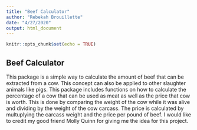 ```yaml
---
title: "Beef Calculator"
author: "Rebekah Brouillette"
date: "4/27/2020"
output: html_document
---
```


```r
knitr::opts_chunk$set(echo = TRUE)
```

## Beef Calculator

This package is a simple way to calculate the amount of beef that can be extracted from a cow. This concept can also be applied to other slaughter animals like pigs. This package includes functions on how to calculate the percentage of a cow that can be used as meat as well as the price that cow is worth. This is done by comparing the weight of the cow while it was alive and dividing by the weight of the cow carcass. The price is calculated by multuplying the carcass weight and the price per pound of beef. I would like to credit my good friend Molly Quinn for giving me the idea for this project.

